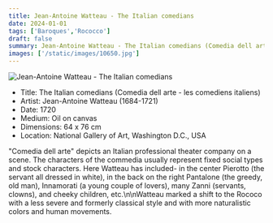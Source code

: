 ```yaml
---
title: Jean-Antoine Watteau - The Italian comedians
date: 2024-01-01
tags: ['Baroques','Rococco']
draft: false
summary: Jean-Antoine Watteau - The Italian comedians (Comedia dell arte - les comediens italiens)
images: ['/static/images/10650.jpg']
---
```


![Jean-Antoine Watteau - The Italian comedians](/static/images/10650.jpg)

* Title: The Italian comedians (Comedia dell arte - les comediens italiens)
* Artist: Jean-Antoine Watteau (1684-1721)
* Date: 1720
* Medium: Oil on canvas
* Dimensions:  64 x 76 cm
* Location: National Gallery of Art, Washington D.C., USA

\"Comedia dell arte\" depicts an Italian professional theater company on a scene. The characters of the commedia usually represent fixed social types and stock characters. Here Watteau has included- in the center Pierotto (the servant all dressed in white), in the back on the right Pantalone (the greedy, old man), Innamorati (a young couple of lovers), many Zanni (servants, clowns), and cheeky children, etc.\n\nWatteau marked a shift to the Rococo with a less severe and formerly classical style and with more naturalistic colors and human movements.
